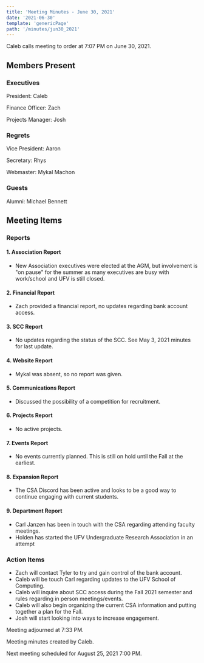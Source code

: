 ```yaml
---
title: 'Meeting Minutes - June 30, 2021'
date: '2021-06-30'
template: 'genericPage'
path: '/minutes/jun30_2021'
---
```


Caleb calls meeting to order at 7:07 PM on June 30, 2021.

## Members Present

### Executives

President: Caleb

Finance Officer: Zach

Projects Manager: Josh

### Regrets

Vice President: Aaron

Secretary: Rhys

Webmaster: Mykal Machon

### Guests

Alumni: Michael Bennett

## Meeting Items

### Reports

#### 1.  Association Report

- New Association executives were elected at the AGM, but involvement is "on pause" for the summer as many executives are busy with work/school and UFV is still closed.

#### 2. Financial Report

- Zach provided a financial report, no updates regarding bank account access.

#### 3.  SCC Report

- No updates regarding the status of the SCC. See May 3, 2021 minutes for last update.

#### 4.  Website Report

- Mykal was absent, so no report was given.

#### 5.  Communications Report

- Discussed the possibility of a competition for recruitment.

#### 6.  Projects Report

- No active projects.

#### 7.  Events Report

- No events currently planned. This is still on hold until the Fall at the earliest.

#### 8.  Expansion Report

- The CSA Discord has been active and looks to be a good way to continue engaging with current students.

#### 9.  Department Report

- Carl Janzen has been in touch with the CSA regarding attending faculty meetings.
- Holden has started the UFV Undergraduate Research Association in an attempt

### Action Items

- Zach will contact Tyler to try and gain control of the bank account.
- Caleb will be touch Carl regarding updates to the UFV School of Computing.
- Caleb will inquire about SCC access during the Fall 2021 semester and rules regarding in person meetings/events.
- Caleb will also begin organizing the current CSA information and putting together a plan for the Fall.
- Josh will start looking into ways to increase engagement.

Meeting adjourned at 7:33 PM.

Meeting minutes created by Caleb.

Next meeting scheduled for August 25, 2021 7:00 PM.
